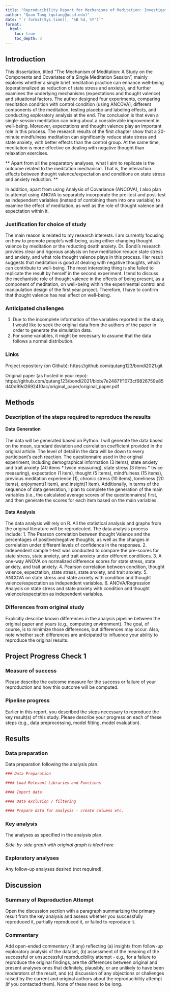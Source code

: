 ```yaml
---
title: "Reproducibility Report for Mechanisms of Meditation: Investigating the Components and Covariates of a Single Session of Meditation by Taylor E. Bondi (2021, Doctoral Dissertation)"
author: "Quan Tang (qutang@ucsd.edu)"
date: "`r format(Sys.time(), '%B %d, %Y')`"
format:
  html:
    toc: true
    toc_depth: 3
---
```


<!-- Reproducibility reports should all use this template to standardize reporting across projects. These reports will be public supplementary materials that accompany the summary report(s) of the aggregate results. -->

## Introduction

This dissertation, titled "The Mechanism of Meditation: A Study on the Components and Covariates of a Single Meditation Session", mainly explores whether a single brief meditation practice can enhance well-being (operationalized as reduction of state stress and anxiety), and further examines the underlying mechanisms (expectations and thought valence) and situational factors. The author designed four experiments, comparing meditation condition with control condition (using ANCOVA), different components of the meditation, testing placebo and labeling effects, and conducting exploratory analysis at the end. The conclusion is that even a single-session meditation can bring about a considerable improvement in well-being. Moreover, expectations and thought valence play an important role in this process. The research results of the first chapter show that a 20-minute mindfulness meditation can significantly reduce state stress and state anxiety, with better effects than the control group. At the same time, meditation is more effective on dealing with negative thought than relaxation exercises. 

** Apart from all the preparatory analyses, what I aim to replicate is the outcome related to the meditation mechanism. That is, the interaction effects between thought valence/expectation and conditions on state stress and anxiety reduction. **  

In addition, apart from using Analysis of Covariance (ANCOVA), I also plan to attempt using ANOVA to separately incorporate the pre-test and post-test as independent variables (instead of combining them into one variable) to examine the effect of meditation, as well as the role of thought valence and expectation within it.

### Justification for choice of study

The main reason is related to my research interests. I am currently focusing on how to promote people’s well-being, using either changing thought valence by meditation or the reducting death anxiety. Dr. Bondi’s research provides clear and rigorous analysis on how meditation reduce state stress and anxiety, and what role thought valence plays in this process. Her result suggests that meditation is good at dealing with negative thoughts, which can contribute to well-being. The most interesting thing is she failed to replicate the result by herself in the second experiment. I tend to discuss the mechanistic role of thought valence in the effects of being present, as a component of meditation, on well-being within the experimental control and manipulation design of the first year project. Therefore, I have to confirm that thought valence has real effect on well-being. 

### Anticipated challenges

1. Due to the incomplete information of the variables reported in the study, I would like to seek the original data from the authors of the paper in order to generate the simulation data.
2. For some variables, it might be necessary to assume that the data follows a normal distribution.

### Links

Project repository (on Github): https://github.com/qutang123/bondi2021.git

Original paper (as hosted in your repo): https://github.com/qutang123/bondi2021/blob/7e24871f1073cf9826759e85d40d99d2692410ac/original_paper/original_paper.pdf

## Methods

### Description of the steps required to reproduce the results

#### Data Generation 

The data will be generated based on Python. I will generate the data based on the mean, standard deviation and correlation coefficient provided in the original article. The level of detail in the data will be down to every participant's each reaction. The questionnaire used in the original experiment, including demographical information (3 items), state anxiety and trait anxiety (40 items * twice measuring), state stress (3 items * twice measuring), expectation (1 item), thought (5 items), mindfulness (15 items), previous meditation experience (1), chronic stress (10 items), loneliness (20 items), enjoyment(1 item), and insight(1 item). Additionally, in terms of the sequence of data generation, I plan to complete the generation of the main variables (i.e., the calculated average scores of the questionnaires) first, and then generate the scores for each item based on the main variables.  

#### Data Analysis

The data analysis will rely on R. All the statistical analysis and graphs from the original literature will be reprodcuted. The data analysis process include:
1. The Pearson correlation between thought Valence and the percentages of positive/negative thoughts, as well as the changes in correlation under different levels of confidence in the responses.
2. Independent sample t-test was conducted to compare the pre-scores for state stress, state anxiety, and trait anxiety under different conditions.
3. A one-way ANOVA on normalized difference scores for state stress, state anxiety, and trait anxiety.
4. Pearson correlation between condition, thought valence, expectation, state stress, state anxiety, and trait anxiety.
5. ANCOVA on state stress and state anxiety with condition and thought valence/expectation as independent variables.
6. ANOVA/Regression Analysis on state stress and state anxiety with condition and thought valence/expectation as independent variables.

### Differences from original study

Explicitly describe known differences in the analysis pipeline between the original paper and yours (e.g., computing environment). The goal, of course, is to minimize those differences, but differences may occur. Also, note whether such differences are anticipated to influence your ability to reproduce the original results.

## Project Progress Check 1

### Measure of success

Please describe the outcome measure for the success or failure of your reproduction and how this outcome will be computed.


### Pipeline progress

Earlier in this report, you described the steps necessary to reproduce the key result(s) of this study. Please describe your progress on each of these steps (e.g., data preprocessing, model fitting, model evaluation).


## Results

### Data preparation

Data preparation following the analysis plan.
	
```r
### Data Preparation

#### Load Relevant Libraries and Functions

#### Import data

#### Data exclusion / filtering

#### Prepare data for analysis - create columns etc.
```

### Key analysis

The analyses as specified in the analysis plan.  

*Side-by-side graph with original graph is ideal here*

### Exploratory analyses

Any follow-up analyses desired (not required).  

## Discussion

### Summary of Reproduction Attempt

Open the discussion section with a paragraph summarizing the primary result from the key analysis and assess whether you successfully reproduced it, partially reproduced it, or failed to reproduce it.  

### Commentary

Add open-ended commentary (if any) reflecting (a) insights from follow-up exploratory analysis of the dataset, (b) assessment of the meaning of the successful or unsuccessful reproducibility attempt - e.g., for a failure to reproduce the original findings, are the differences between original and present analyses ones that definitely, plausibly, or are unlikely to have been moderators of the result, and (c) discussion of any objections or challenges raised by the current and original authors about the reproducibility attempt (if you contacted them).  None of these need to be long.
